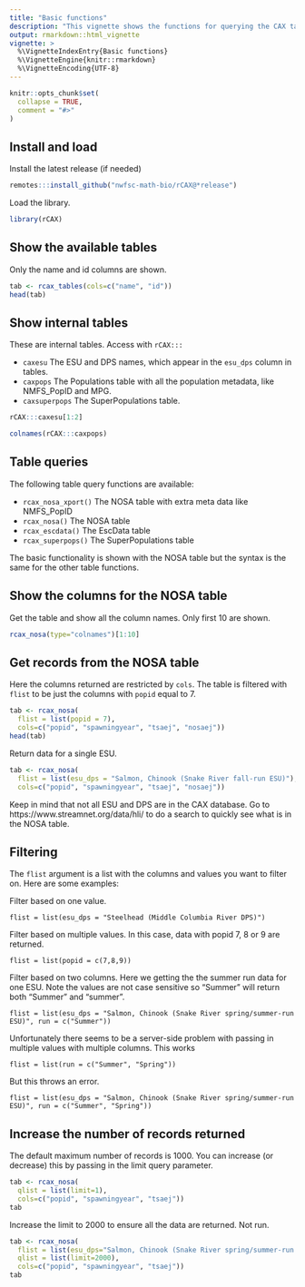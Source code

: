 ```yaml
---
title: "Basic functions"
description: "This vignette shows the functions for querying the CAX tables."
output: rmarkdown::html_vignette
vignette: >
  %\VignetteIndexEntry{Basic functions}
  %\VignetteEngine{knitr::rmarkdown}
  %\VignetteEncoding{UTF-8}
---
```


```r
knitr::opts_chunk$set(
  collapse = TRUE,
  comment = "#>"
)
```

## Install and load

Install the latest release (if needed)
```r
remotes:::install_github("nwfsc-math-bio/rCAX@*release")
```

Load the library.
```r
library(rCAX)
```

## Show the available tables

Only the name and id columns are shown.
```r
tab <- rcax_tables(cols=c("name", "id"))
head(tab)
```

## Show internal tables

These are internal tables. Access with `rCAX:::`

* `caxesu` The ESU and DPS names, which appear in the `esu_dps` column in tables.
* `caxpops` The Populations table with all the population metadata, like NMFS_PopID and MPG.
* `caxsuperpops` The SuperPopulations table.

```r
rCAX:::caxesu[1:2]
```

```r
colnames(rCAX:::caxpops)
```

## Table queries

The following table query functions are available:

* `rcax_nosa_xport()` The NOSA table with extra meta data like NMFS_PopID
* `rcax_nosa()` The NOSA table
* `rcax_escdata()` The EscData table
* `rcax_superpops()` The SuperPopulations table

The basic functionality is shown with the NOSA table but the syntax is the same for the other table functions.

## Show the columns for the NOSA table

Get the table and show all the column names. Only first 10 are shown.
```r
rcax_nosa(type="colnames")[1:10]
```

## Get records from the NOSA table

Here the columns returned are restricted by `cols`. The table is filtered with `flist` to be just the columns with `popid` equal to 7.
```r
tab <- rcax_nosa(
  flist = list(popid = 7),
  cols=c("popid", "spawningyear", "tsaej", "nosaej"))
head(tab)
```

Return data for a single ESU.
```r
tab <- rcax_nosa(
  flist = list(esu_dps = "Salmon, Chinook (Snake River fall-run ESU)"),
  cols=c("popid", "spawningyear", "tsaej", "nosaej"))
```

Keep in mind that not all ESU and DPS are in the CAX database. Go to https://www.streamnet.org/data/hli/ to do a search to quickly see what is in the NOSA table.

## Filtering

The `flist` argument is a list with the columns and values you want to filter on. Here are some examples:

Filter based on one value.
```
flist = list(esu_dps = "Steelhead (Middle Columbia River DPS)")
```

Filter based on multiple values. In this case, data with popid 7, 8 or 9 are returned.
```
flist = list(popid = c(7,8,9))
```

Filter based on two columns. Here we getting the the summer run data for one ESU. Note the values are not case sensitive so "Summer" will return both "Summer" and "summer".
```
flist = list(esu_dps = "Salmon, Chinook (Snake River spring/summer-run ESU)", run = c("Summer"))
```
Unfortunately there seems to be a server-side problem with passing in multiple values with multiple columns. This works
```
flist = list(run = c("Summer", "Spring"))
```
But this throws an error.
```
flist = list(esu_dps = "Salmon, Chinook (Snake River spring/summer-run ESU)", run = c("Summer", "Spring"))
```

## Increase the number of records returned

The default maximum number of records is 1000. You can increase (or decrease) this by passing in the limit query parameter.

```r
tab <- rcax_nosa(
  qlist = list(limit=1),
  cols=c("popid", "spawningyear", "tsaej"))
tab
```

Increase the limit to 2000 to ensure all the data are returned. Not run.
```r

tab <- rcax_nosa(
  flist = list(esu_dps="Salmon, Chinook (Snake River spring/summer-run ESU)")
  qlist = list(limit=2000),
  cols=c("popid", "spawningyear", "tsaej"))
tab
```
